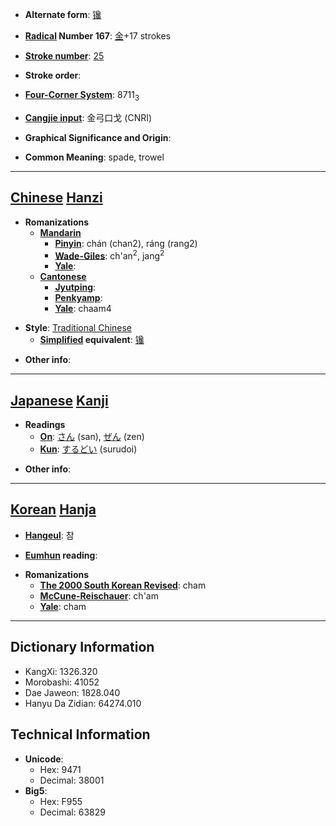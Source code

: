 * '''Alternate form''': [[镵]]

* '''[[Wiktionary:Chinese radical index| Radical]] Number 167''': [[Wiktionary:Chinese radical index 金|金]]+17 strokes

* '''[[Wiktionary:Chinese total strokes index|Stroke number]]''': [[Wiktionary:Chinese total strokes index 25|25]]

* '''Stroke order''': 

* '''[[Wiktionary:Chinese four corner index|Four-Corner System]]''': 8711<sub>3</sub>

* '''[[Wiktionary:Chinese Cangjie index|Cangjie input]]''': 金弓口戈 (CNRI)

* '''Graphical Significance and Origin''': 

* '''Common Meaning''': spade, trowel

----

== [[Chinese]] [[Hanzi]] ==

* '''Romanizations'''
** '''[[Mandarin]]'''
*** '''[[Pinyin]]''': chán (chan2), ráng (rang2)
*** '''[[Wade-Giles]]''': ch'an<sup>2</sup>, jang<sup>2</sup>
*** '''[[Yale]]''': 
** '''[[Cantonese]]'''
*** '''[[Jyutping]]''':
*** '''[[Penkyamp]]''': 
*** '''[[Yale]]''': chaam4

* '''Style''': [[Traditional Chinese]] 
** '''[[Simplified Chinese|Simplified]] equivalent''': [[镵]]

* '''Other info''': 

----

== [[Japanese]] [[Kanji]] ==

* '''Readings'''
** '''[[On]]''': [[さん]] (san), [[ぜん]] (zen)
** '''[[Kun]]''': [[するどい]] (surudoi)

* '''Other info''':  

----

== [[Korean]] [[Hanja]] ==

* '''[[Hangeul]]''': 참

* '''[[Eumhun]] reading''': 

* '''Romanizations'''
** '''[[The 2000 South Korean Revised Romanization|The 2000 South Korean Revised]]''': cham
** '''[[McCune-Reischauer]]''': ch'am
** '''[[Yale]]''': cham

----

== Dictionary Information ==

* KangXi: 1326.320
* Morobashi: 41052
* Dae Jaweon: 1828.040
* Hanyu Da Zidian: 64274.010

== Technical Information ==

* '''Unicode''':
** Hex: 9471
** Decimal: 38001
* '''Big5''':
** Hex: F955
** Decimal: 63829